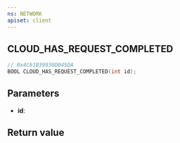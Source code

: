 ```yaml
---
ns: NETWORK
apiset: client
---
```

## CLOUD_HAS_REQUEST_COMPLETED

```c
// 0x4C61B39930D045DA
BOOL CLOUD_HAS_REQUEST_COMPLETED(int id);
```


## Parameters
* **id**:

## Return value